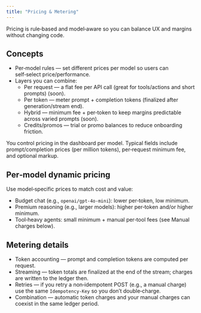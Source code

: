 ```yaml
---
title: "Pricing & Metering"
---
```


<Note>
  Pricing is rule‑based and model‑aware so you can balance UX and margins
  without changing code.
</Note>

## Concepts

- Per‑model rules — set different prices per model so users can self‑select price/performance.
- Layers you can combine:
  - Per request — a flat fee per API call (great for tools/actions and short prompts) (soon).
  - Per token — meter prompt + completion tokens (finalized after generation/stream end).
  - Hybrid — minimum fee + per‑token to keep margins predictable across varied prompts (soon).
  - Credits/promos — trial or promo balances to reduce onboarding friction.

<Info>
  You control pricing in the dashboard per model. Typical fields include
  prompt/completion prices (per million tokens), per‑request minimum fee, and
  optional markup.
</Info>

## Per‑model dynamic pricing

Use model‑specific prices to match cost and value:

- Budget chat (e.g., `openai/gpt-4o-mini`): lower per‑token, low minimum.
- Premium reasoning (e.g., larger models): higher per‑token and/or higher minimum.
- Tool‑heavy agents: small minimum + manual per‑tool fees (see Manual charges below).

## Metering details

- Token accounting — prompt and completion tokens are computed per request.
- Streaming — token totals are finalized at the end of the stream; charges are written to the ledger then.
- Retries — if you retry a non‑idempotent POST (e.g., a manual charge) use the same `Idempotency-Key` so you don’t double‑charge.
- Combination — automatic token charges and your manual charges can coexist in the same ledger period.
